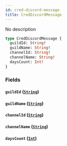 ```yaml
---
id: cred-discord-message
title: CredDiscordMessage
---
```



No description

```graphql
type CredDiscordMessage {
  guildId: String!
  guildName: String!
  channelId: String!
  channelName: String!
  daysCount: Int!
}
```


### Fields

#### `guildId` ([`String`](../../references/scalars/string))




#### `guildName` ([`String`](../../references/scalars/string))




#### `channelId` ([`String`](../../references/scalars/string))




#### `channelName` ([`String`](../../references/scalars/string))




#### `daysCount` ([`Int`](../../references/scalars/int))






